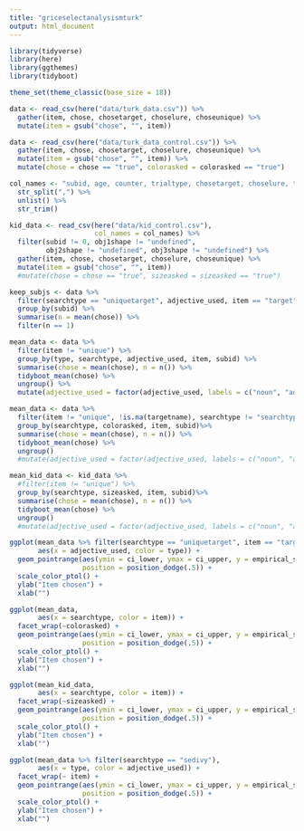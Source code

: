 ```yaml
---
title: "griceselectanalysismturk"
output: html_document
---
```


```r
library(tidyverse)
library(here)
library(ggthemes)
library(tidyboot)

theme_set(theme_classic(base_size = 18))
```

```r
data <- read_csv(here("data/turk_data.csv")) %>%
  gather(item, chose, chosetarget, choselure, choseunique) %>%
  mutate(item = gsub("chose", "", item))
```

```r
data <- read_csv(here("data/turk_data_control.csv")) %>%
  gather(item, chose, chosetarget, choselure, choseunique) %>%
  mutate(item = gsub("chose", "", item)) %>%
  mutate(chose = chose == "true", colorasked = colorasked == "true")
```


```r
col_names <- "subid, age, counter, trialtype, chosetarget, choselure, targetname, chosenname, sizeasked, searchtype, choseunique, targetshape, targetcolor, targetword, distractorshape1, distractorshape2, distractorcolor1, distractorcolor2, date, timestamp, rtsearch, targetpos, lurepos, obj1shape,obj1color,obj2shape,obj2color,obj3shape,obj3color" %>%
  str_split(",") %>%
  unlist() %>%
  str_trim()  

kid_data <- read_csv(here("data/kid_control.csv"),
                     col_names = col_names) %>%
  filter(subid != 0, obj1shape != "undefined", 
         obj2shape != "undefined", obj3shape != "undefined") %>%
  gather(item, chose, chosetarget, choselure, choseunique) %>%
  mutate(item = gsub("chose", "", item)) 
  #mutate(chose = chose == "true", sizeasked = sizeasked == "true")
```


```r
keep_subjs <- data %>%
  filter(searchtype == "uniquetarget", adjective_used, item == "target") %>%
  group_by(subid) %>%
  summarise(n = mean(chose)) %>%
  filter(n == 1)
```

```r
mean_data <- data %>%
  filter(item != "unique") %>%
  group_by(type, searchtype, adjective_used, item, subid) %>%
  summarise(chose = mean(chose), n = n()) %>%
  tidyboot_mean(chose) %>%
  ungroup() %>%
  mutate(adjective_used = factor(adjective_used, labels = c("noun", "adjective noun")))
```


```r
mean_data <- data %>%
  filter(item != "unique", !is.na(targetname), searchtype != "searchtype") %>%
  group_by(searchtype, colorasked, item, subid)%>%
  summarise(chose = mean(chose), n = n()) %>%
  tidyboot_mean(chose) %>%
  ungroup()
  #mutate(adjective_used = factor(adjective_used, labels = c("noun", "adjective noun")))
```

```r
mean_kid_data <- kid_data %>%
  #filter(item != "unique") %>%
  group_by(searchtype, sizeasked, item, subid)%>%
  summarise(chose = mean(chose), n = n()) %>%
  tidyboot_mean(chose) %>%
  ungroup()
  #mutate(adjective_used = factor(adjective_used, labels = c("noun", "adjective noun")))
```

```r
ggplot(mean_data %>% filter(searchtype == "uniquetarget", item == "target"), 
       aes(x = adjective_used, color = type)) +
  geom_pointrange(aes(ymin = ci_lower, ymax = ci_upper, y = empirical_stat),
                  position = position_dodge(.5)) + 
  scale_color_ptol() + 
  ylab("Item chosen") + 
  xlab("")
```

```r
ggplot(mean_data,
       aes(x = searchtype, color = item)) +
  facet_wrap(~colorasked) + 
  geom_pointrange(aes(ymin = ci_lower, ymax = ci_upper, y = empirical_stat),
                  position = position_dodge(.5)) + 
  scale_color_ptol() + 
  ylab("Item chosen") + 
  xlab("")
```

```r
ggplot(mean_kid_data,
       aes(x = searchtype, color = item)) +
  facet_wrap(~sizeasked) + 
  geom_pointrange(aes(ymin = ci_lower, ymax = ci_upper, y = empirical_stat),
                  position = position_dodge(.5)) + 
  scale_color_ptol() + 
  ylab("Item chosen") + 
  xlab("")
```

```r
ggplot(mean_data %>% filter(searchtype == "sedivy"), 
       aes(x = type, color = adjective_used)) +
  facet_wrap(~ item) +
  geom_pointrange(aes(ymin = ci_lower, ymax = ci_upper, y = empirical_stat),
                  position = position_dodge(.5)) + 
  scale_color_ptol() + 
  ylab("Item chosen") + 
  xlab("")
```